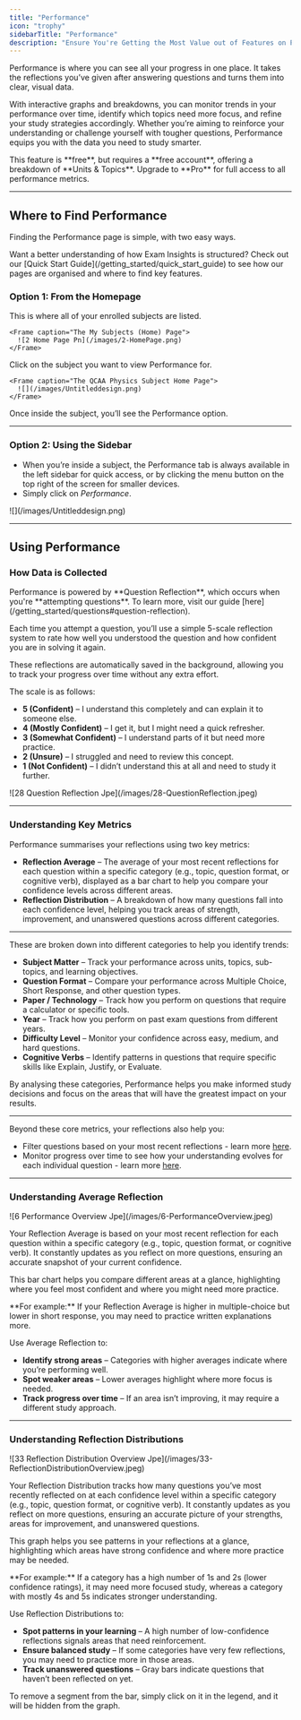 ```yaml
---
title: "Performance"
icon: "trophy"
sidebarTitle: "Performance"
description: "Ensure You're Getting the Most Value out of Features on Performance"
---
```


Performance is where you can see all your progress in one place. It takes the reflections you’ve given after answering questions and turns them into clear, visual data.

With interactive graphs and breakdowns, you can monitor trends in your performance over time, identify which topics need more focus, and refine your study strategies accordingly. Whether you’re aiming to reinforce your understanding or challenge yourself with tougher questions, Performance equips you with the data you need to study smarter.

<Note>
  This feature is **free**, but requires a **free account**, offering a breakdown of **Units & Topics**. Upgrade to **Pro** for full access to all performance metrics.
</Note>

---

## Where to Find Performance

Finding the Performance page is simple, with two easy ways.

<Tip>
  Want a better understanding of how Exam Insights is structured? Check out our [Quick Start Guide](/getting_started/quick_start_guide) to see how our pages are organised and where to find key features.
</Tip>

### Option 1: From the Homepage

<Steps>
  <Step title="Go to your My Subjects (Home)">
    This is where all of your enrolled subjects are listed.

    <Frame caption="The My Subjects (Home) Page">
      ![2 Home Page Pn](/images/2-HomePage.png)
    </Frame>
  </Step>
  <Step title="Select a Subject">
    Click on the subject you want to view Performance for.

    <Frame caption="The QCAA Physics Subject Home Page">
      ![](/images/Untitleddesign.png)
    </Frame>
  </Step>
  <Step title="Click Performance">
    Once inside the subject, you’ll see the Performance option.
  </Step>
</Steps>

---

### Option 2: Using the Sidebar

- When you’re inside a subject, the Performance tab is always available in the left sidebar for quick access, or by clicking the menu button on the top right of the screen for smaller devices.
- Simply click on _Performance_.

<Frame caption="The Sidebar Found on the Left Side of the Screen">
  ![](/images/Untitleddesign.png)
</Frame>

---

## Using Performance

### How Data is Collected

<Tip>
  Performance is powered by **Question Reflection**, which occurs when you're **attempting questions**. To learn more, visit our guide [here](/getting_started/questions#question-reflection).
</Tip>

Each time you attempt a question, you’ll use a simple 5-scale reflection system to rate how well you understood the question and how confident you are in solving it again.

These reflections are automatically saved in the background, allowing you to track your progress over time without any extra effort.

The scale is as follows:

- **5 (Confident)** – I understand this completely and can explain it to someone else.
- **4 (Mostly Confident)** – I get it, but I might need a quick refresher.
- **3 (Somewhat Confident)** – I understand parts of it but need more practice.
- **2 (Unsure)** – I struggled and need to review this concept.
- **1 (Not Confident)** – I didn’t understand this at all and need to study it further.

<Frame caption="Question Reflection on the QCAA Physics Questions Page">
  ![28 Question Reflection Jpe](/images/28-QuestionReflection.jpeg)
</Frame>

---

### Understanding Key Metrics

Performance summarises your reflections using two key metrics:

- **Reflection Average** – The average of your most recent reflections for each question within a specific category (e.g., topic, question format, or cognitive verb), displayed as a bar chart to help you compare your confidence levels across different areas.
- **Reflection Distribution** – A breakdown of how many questions fall into each confidence level, helping you track areas of strength, improvement, and unanswered questions across different categories.

---

These are broken down into different categories to help you identify trends:

- **Subject Matter** – Track your performance across units, topics, sub-topics, and learning objectives.
- **Question Format** – Compare your performance across Multiple Choice, Short Response, and other question types.
- **Paper / Technology** – Track how you perform on questions that require a calculator or specific tools.
- **Year** – Track how you perform on past exam questions from different years.
- **Difficulty Level** – Monitor your confidence across easy, medium, and hard questions.
- **Cognitive Verbs** – Identify patterns in questions that require specific skills like Explain, Justify, or Evaluate.

By analysing these categories, Performance helps you make informed study decisions and focus on the areas that will have the greatest impact on your results.

---

Beyond these core metrics, your reflections also help you:

- Filter questions based on your most recent reflections - learn more [here](/getting_started/questions#filtering-questions).
- Monitor progress over time to see how your understanding evolves for each individual question - learn more [here](/getting_started/questions#question-reflection).

---

### Understanding Average Reflection

<Frame caption="Average Reflection on the QCAA Physics Performance Page">
  ![6 Performance Overview Jpe](/images/6-PerformanceOverview.jpeg)
</Frame>

Your Reflection Average is based on your most recent reflection for each question within a specific category (e.g., topic, question format, or cognitive verb). It constantly updates as you reflect on more questions, ensuring an accurate snapshot of your current confidence.

This bar chart helps you compare different areas at a glance, highlighting where you feel most confident and where you might need more practice.

<Note>
  **For example:** If your Reflection Average is higher in multiple-choice but lower in short response, you may need to practice written explanations more.
</Note>

Use Average Reflection to:

- **Identify strong areas** – Categories with higher averages indicate where you’re performing well.
- **Spot weaker areas** – Lower averages highlight where more focus is needed.
- **Track progress over time** – If an area isn’t improving, it may require a different study approach.

---

### Understanding Reflection Distributions

<Frame caption="Reflection Distributions on the QCAA Physics Performance Page">
  ![33 Reflection Distribution Overview Jpe](/images/33-ReflectionDistributionOverview.jpeg)
</Frame>

Your Reflection Distribution tracks how many questions you’ve most recently reflected on at each confidence level within a specific category (e.g., topic, question format, or cognitive verb). It constantly updates as you reflect on more questions, ensuring an accurate picture of your strengths, areas for improvement, and unanswered questions.

This graph helps you see patterns in your reflections at a glance, highlighting which areas have strong confidence and where more practice may be needed.

<Note>
  **For example:** If a category has a high number of 1s and 2s (lower confidence ratings), it may need more focused study, whereas a category with mostly 4s and 5s indicates stronger understanding.
</Note>

Use Reflection Distributions to:

- **Spot patterns in your learning** – A high number of low-confidence reflections signals areas that need reinforcement.
- **Ensure balanced study** – If some categories have very few reflections, you may need to practice more in those areas.
- **Track unanswered questions** – Gray bars indicate questions that haven’t been reflected on yet.

<Tip>
  To remove a segment from the bar, simply click on it in the legend, and it will be hidden from the graph.
</Tip>